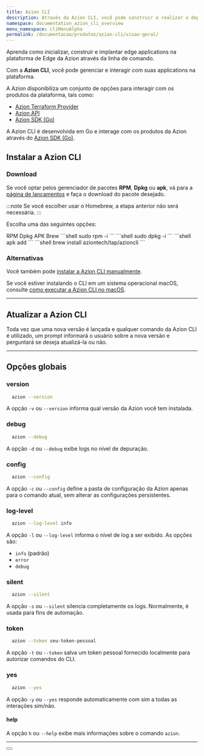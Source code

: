 ```yaml
---
title: Azion CLI
description: Através da Azion CLI, você pode construir e realizar o deploy de edge applications utilizando a linha de comando.
namespace: documentation_azion_cli_overview
menu_namespace: cliMenuAlpha
permalink: /documentacao/produtos/azion-cli/visao-geral/
---
```



Aprenda como inicializar, construir e implantar edge applications na plataforma de Edge da Azion através da linha de comando.

Com a **Azion CLI**, você pode gerenciar e interagir com suas applications na plataforma.

A Azion disponibiliza um conjunto de opções para interagir com os produtos da plataforma, tais como:

- [Azion Terraform Provider](/pt-br/documentacao/produtos/terraform-provider/)
- [Azion API](https://api.azion.com/)
- [Azion SDK (Go)](/pt-br/documentacao/devtools/sdk/go/)

A Azion CLI é desenvolvida em Go e interage com os produtos da Azion através do [Azion SDK (Go)](/pt-br/documentacao/devtools/sdk/go/).

## Instalar a Azion CLI

### Download

Se você optar pelos gerenciador de pacotes **RPM**, **Dpkg** ou **apk**, vá para a [página de lançamentos](https://github.com/aziontech/azion-cli/releases) e faça o download do pacote desejado.

:::note 
Se você escolher usar o Homebrew, a etapa anterior não será necessária.
:::

Escolha uma das seguintes opções:


<Tabs client:visible sharedStore="package-managers">
<Fragment slot="tab.rpm">RPM</Fragment>
<Fragment slot="tab.dpkg">Dpkg</Fragment>
<Fragment slot="tab.apk">APK</Fragment>
<Fragment slot="tab.brew">Brew</Fragment>

<Fragment slot="panel.rpm">
<slot name="rpm" />
```shell
sudo rpm -i <arquivo_baixado>
```
</Fragment>
<Fragment slot="panel.dpkg">
<slot name="dpkg" />
```shell
sudo dpkg -i <arquivo_baixado>
```
</Fragment>
<Fragment slot="panel.apk">
<slot name="apk" />
```shell
apk add <arquivo_baixado>
```
</Fragment>
<Fragment slot="panel.brew">
<slot name="brew" />
```shell
brew install aziontech/tap/azioncli
```
</Fragment>
</Tabs>

### Alternativas

Você também pode [instalar a Azion CLI manualmente](/pt-br/documentacao/produtos/guias/cli-instalando-manualmente/).

Se você estiver instalando o CLI em um sistema operacional macOS, consulte [como executar a Azion CLI no macOS](/pt-br/documentacao/produtos/guias/cli-executando-macos/).

---

## Atualizar a Azion CLI

Toda vez que uma nova versão é lançada e qualquer comando da Azion CLI é utilizado, um prompt informará o usuário sobre a nova versão e perguntará se deseja atualizá-la ou não.

---

## Opções globais

### version 

```sh 
  azion --version
```

A opção `-v` ou `--version` informa qual versão da Azion você tem instalada.

### debug 

```sh 
  azion --debug
```

A opção `-d` ou `--debug` exibe logs no nível de depuração.

### config 

```sh 
  azion --config
```

A opção `-c` ou `--config` define a pasta de configuração da Azion apenas para o comando atual, sem alterar as configurações persistentes.

### log-level 

```sh 
  azion --log-level info
```

A opção `-l` ou `--log-level` informa o nível de log a ser exibido. As opções são:

- `info` (padrão)
- `error`
- `debug`

### silent 

```sh 
  azion --silent
```

A opção `-s` ou `--silent` silencia completamente os logs. Normalmente, é usada para fins de automação.

### token 

```sh 
  azion --token seu-token-pessoal
```

A opção `-t` ou `--token` salva um token pessoal fornecido localmente para autorizar comandos do CLI.

### yes 

```sh 
  azion --yes
```

A opção `-y` ou `--yes` responde automaticamente com sim a todas as interações sim/não.

#### help

A opção `h` ou `--help` exibe mais informações sobre o comando `azion`.

---

<Button href="/pt-br/documentacao/produtos/cli/visao-geral/" text="versões anteriores do Azion CLI 1.0.0" variant="secondary"> 
</Button>
